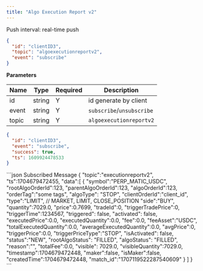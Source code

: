 ```yaml
---
title: "Algo Execution Report v2"
---
```


Push interval: real-time push

```json
{
  "id": "clientID3",
  "topic": "algoexecutionreportv2",
  "event": "subscribe"
}
```

**Parameters**

| Name  | Type   | Required | Description               |
| ----- | ------ | -------- | ------------------------- |
| id    | string | Y        | id generate by client     |
| event | string | Y        | `subscribe`/`unsubscribe` |
| topic | string | Y        | `algoexecutionreportv2`     |

<RequestExample>

```json Response
{
  "id": "clientID3",
  "event": "subscribe",
  "success": true,
  "ts": 1609924478533
}
```

</RequestExample>
<ResponseExample>
```json Subscribed Message
{
   "topic":"executionreportv2",
   "ts":1704679472455,
   "data":[
       {
          "symbol":"PERP_MATIC_USDC",
          "rootAlgoOrderId":123,
          "parentAlgoOrderId":123,
          "algoOrderId":123,
          "orderTag":"some tags",
          "algoType": "STOP",
          "clientOrderId":"client_id",
          "type":"LIMIT", // MARKET, LIMIT, CLOSE_POSITION
          "side":"BUY",
          "quantity":7029.0,
          "price":0.7699,
          "tradeId":0,
          "triggerTradePrice":0,
          "triggerTime":1234567,
          "triggered": false,
          "activated": false,
          "executedPrice":0.0,
          "executedQuantity":0.0,
          "fee":0.0,
          "feeAsset":"USDC",
          "totalExecutedQuantity":0.0,
          "averageExecutedQuantity":0.0,
          "avgPrice":0,
          "triggerPrice":0.0,
          "triggerPriceType":"STOP",
          "isActivated": false,
          "status":"NEW",
          "rootAlgoStatus": "FILLED",
          "algoStatus": "FILLED",
          "reason":"",
          "totalFee":0.0,
          "visible": 7029.0,
          "visibleQuantity":7029.0,
          "timestamp":1704679472448,
          "maker":false,
          "isMaker":false,
          "createdTime":1704679472448,
          "match_id":"1707119522287540609"
       }
   ]
}
```
</ResponseExample>
